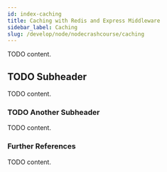 ```yaml
---
id: index-caching
title: Caching with Redis and Express Middleware
sidebar_label: Caching
slug: /develop/node/nodecrashcourse/caching
---
```



TODO content.

## TODO Subheader

TODO content.

### TODO Another Subheader

TODO content.

### Further References

TODO content.
